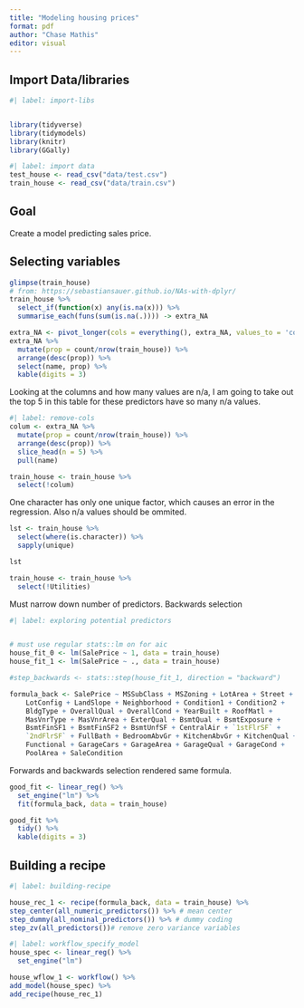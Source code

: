 ```yaml
---
title: "Modeling housing prices"
format: pdf
author: "Chase Mathis"
editor: visual
---
```


## Import Data/libraries

```r
#| label: import-libs


library(tidyverse)
library(tidymodels)
library(knitr)
library(GGally)
```

```r
#| label: import data
test_house <- read_csv("data/test.csv")
train_house <- read_csv("data/train.csv")
```

## Goal

Create a model predicting sales price.

## Selecting variables

```r
glimpse(train_house)
# from: https://sebastiansauer.github.io/NAs-with-dplyr/
train_house %>% 
  select_if(function(x) any(is.na(x))) %>% 
  summarise_each(funs(sum(is.na(.)))) -> extra_NA

extra_NA <- pivot_longer(cols = everything(), extra_NA, values_to = 'count')
extra_NA %>% 
  mutate(prop = count/nrow(train_house)) %>% 
  arrange(desc(prop)) %>% 
  select(name, prop) %>% 
  kable(digits = 3)
```

Looking at the columns and how many values are n/a, I am going to take out the top 5 in this table for these predictors have so many n/a values.

```r
#| label: remove-cols
colum <- extra_NA %>% 
  mutate(prop = count/nrow(train_house)) %>% 
  arrange(desc(prop)) %>% 
  slice_head(n = 5) %>% 
  pull(name)

train_house <- train_house %>% 
  select(!colum)

```

One character has only one unique factor, which causes an error in the regression. Also n/a values should be ommited.

```r
lst <- train_house %>% 
  select(where(is.character)) %>% 
  sapply(unique)

lst

train_house <- train_house %>% 
  select(!Utilities)
```

Must narrow down number of predictors. Backwards selection

```r
#| label: exploring potential predictors


# must use regular stats::lm on for aic
house_fit_0 <- lm(SalePrice ~ 1, data = train_house)
house_fit_1 <- lm(SalePrice ~ ., data = train_house)

#step_backwards <- stats::step(house_fit_1, direction = "backward")

formula_back <- SalePrice ~ MSSubClass + MSZoning + LotArea + Street + LandContour + 
    LotConfig + LandSlope + Neighborhood + Condition1 + Condition2 + 
    BldgType + OverallQual + OverallCond + YearBuilt + RoofMatl + 
    MasVnrType + MasVnrArea + ExterQual + BsmtQual + BsmtExposure + 
    BsmtFinSF1 + BsmtFinSF2 + BsmtUnfSF + CentralAir + `1stFlrSF` + 
    `2ndFlrSF` + FullBath + BedroomAbvGr + KitchenAbvGr + KitchenQual + 
    Functional + GarageCars + GarageArea + GarageQual + GarageCond + 
    PoolArea + SaleCondition
```

Forwards and backwards selection rendered same formula.

```r
good_fit <- linear_reg() %>% 
  set_engine("lm") %>% 
  fit(formula_back, data = train_house)

good_fit %>% 
  tidy() %>% 
  kable(digits = 3)

```

## Building a recipe

```r
#| label: building-recipe

house_rec_1 <- recipe(formula_back, data = train_house) %>%
step_center(all_numeric_predictors()) %>% # mean center
step_dummy(all_nominal_predictors()) %>% # dummy coding
step_zv(all_predictors())# remove zero variance variables
```

```r
#| label: workflow_specify_model
house_spec <- linear_reg() %>% 
  set_engine("lm")

house_wflow_1 <- workflow() %>%
add_model(house_spec) %>%
add_recipe(house_rec_1)
  

```

## 
